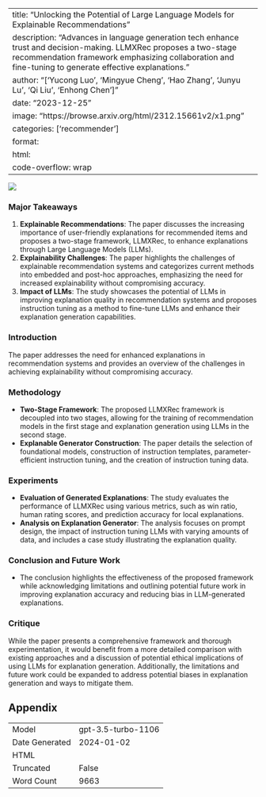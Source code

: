 
---
title: "Unlocking the Potential of Large Language Models for Explainable Recommendations"
description: "Advances in language generation tech enhance trust and decision-making. LLMXRec proposes a two-stage recommendation framework emphasizing collaboration and fine-tuning to generate effective explanations."
author: "['Yucong Luo', 'Mingyue Cheng', 'Hao Zhang', 'Junyu Lu', 'Qi Liu', 'Enhong Chen']"
date: "2023-12-25"
image: "https://browse.arxiv.org/html/2312.15661v2/x1.png"
categories: ['recommender']
format:
  html:
    code-overflow: wrap
---

![](https://browse.arxiv.org/html/2312.15661v2/x1.png)

### Major Takeaways
1. **Explainable Recommendations**: The paper discusses the increasing importance of user-friendly explanations for recommended items and proposes a two-stage framework, LLMXRec, to enhance explanations through Large Language Models (LLMs).
2. **Explainability Challenges**: The paper highlights the challenges of explainable recommendation systems and categorizes current methods into embedded and post-hoc approaches, emphasizing the need for increased explainability without compromising accuracy.
3. **Impact of LLMs**: The study showcases the potential of LLMs in improving explanation quality in recommendation systems and proposes instruction tuning as a method to fine-tune LLMs and enhance their explanation generation capabilities.

### Introduction
The paper addresses the need for enhanced explanations in recommendation systems and provides an overview of the challenges in achieving explainability without compromising accuracy.

### Methodology
- **Two-Stage Framework**: The proposed LLMXRec framework is decoupled into two stages, allowing for the training of recommendation models in the first stage and explanation generation using LLMs in the second stage.
- **Explanable Generator Construction**: The paper details the selection of foundational models, construction of instruction templates, parameter-efficient instruction tuning, and the creation of instruction tuning data.

### Experiments
- **Evaluation of Generated Explanations**: The study evaluates the performance of LLMXRec using various metrics, such as win ratio, human rating scores, and prediction accuracy for local explanations.
- **Analysis on Explanation Generator**: The analysis focuses on prompt design, the impact of instruction tuning LLMs with varying amounts of data, and includes a case study illustrating the explanation quality.

### Conclusion and Future Work
- The conclusion highlights the effectiveness of the proposed framework while acknowledging limitations and outlining potential future work in improving explanation accuracy and reducing bias in LLM-generated explanations.

### Critique
While the paper presents a comprehensive framework and thorough experimentation, it would benefit from a more detailed comparison with existing approaches and a discussion of potential ethical implications of using LLMs for explanation generation. Additionally, the limitations and future work could be expanded to address potential biases in explanation generation and ways to mitigate them.

## Appendix

|          |          |
|----------|----------|
| Model     | gpt-3.5-turbo-1106       |
| Date Generated     | 2024-01-02       |
| HTML     |        |
| Truncated       | False       |
| Word Count       | 9663       |